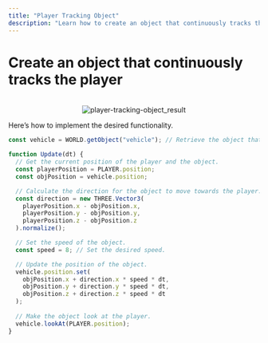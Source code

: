 ```yaml
---
title: "Player Tracking Object"
description: "Learn how to create an object that continuously tracks the player in your 3D applications."
---
```

# Create an object that continuously tracks the player

<br/>
<center>
  <img src='/images/snippet/3d-object/player-tracking-object_result.gif' alt='player-tracking-object_result' loading="lazy" decoding="async" style={{width: '75%'}}/>
</center>

Here’s how to implement the desired functionality.  

```js showLineNumbers copy
const vehicle = WORLD.getObject("vehicle"); // Retrieve the object that will track the player.

function Update(dt) {
  // Get the current position of the player and the object.
  const playerPosition = PLAYER.position;
  const objPosition = vehicle.position;

  // Calculate the direction for the object to move towards the player.
  const direction = new THREE.Vector3(
    playerPosition.x - objPosition.x,
    playerPosition.y - objPosition.y,
    playerPosition.z - objPosition.z
  ).normalize();

  // Set the speed of the object.
  const speed = 8; // Set the desired speed.

  // Update the position of the object.
  vehicle.position.set(
    objPosition.x + direction.x * speed * dt,
    objPosition.y + direction.y * speed * dt,
    objPosition.z + direction.z * speed * dt
  );
  
  // Make the object look at the player.
  vehicle.lookAt(PLAYER.position);
}
```